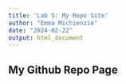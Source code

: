 ```yaml
---
title: 'Lab 5: My Repo Site'
author: "Emma Michienzie"
date: "2024-02-22"
output: html_document
---
```


## My Github Repo Page

